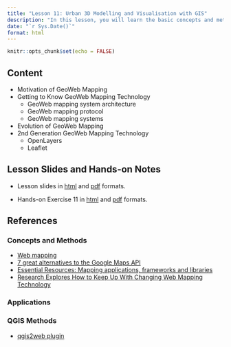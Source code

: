 ```yaml
---
title: "Lesson 11: Urban 3D Modelling and Visualisation with GIS"
description: "In this lesson, you will learn the basic concepts and methods 3D Urban Models."
date: "`r Sys.Date()`"
format: html
---
```


```r
knitr::opts_chunk$set(echo = FALSE)
```

## Content

-   Motivation of GeoWeb Mapping
-   Getting to Know GeoWeb Mapping Technology
    -   GeoWeb mapping system architecture
    -   GeoWeb mapping protocol
    -   GeoWeb mapping systems
-   Evolution of GeoWeb Mapping
-   2nd Generation GeoWeb Mapping Technology
    -   OpenLayers
    -   Leaflet

## Lesson Slides and Hands-on Notes

-   Lesson slides in [html](../lesson/Lesson11/Lesson11.html) and [pdf](../lesson/Lesson11/Lesson11.pdf) formats.

-   Hands-on Exercise 11 in [html](../Hands-on_Ex/Hands-on_Ex11/Hands-on_Ex11.html) and [pdf](../Hands-on_Ex/Hands-on_Ex11/Hands-on_Ex11.pdf) formats.

## References

### Concepts and Methods

-   [Web mapping](http://en.wikipedia.org/wiki/Web_mapping)
-   [7 great alternatives to the Google Maps API](http://www.creativebloq.com/inspiration/top-seven-alternatives-google-maps-api-7122779)
-   [Essential Resources: Mapping applications, frameworks and libraries](http://www.visualisingdata.com/index.php/2013/09/essential-resources-mapping-applications-frameworks-and-libraries/)
-   [Research Explores How to Keep Up With Changing Web Mapping Technology](http://www.directionsmag.com/articles/research-explores-how-to-keep-up-with-changing-web-mapping-technology/294410)

### Applications

### QGIS Methods

-   [qgis2web plugin](https://github.com/tomchadwin/qgis2web/wiki)
